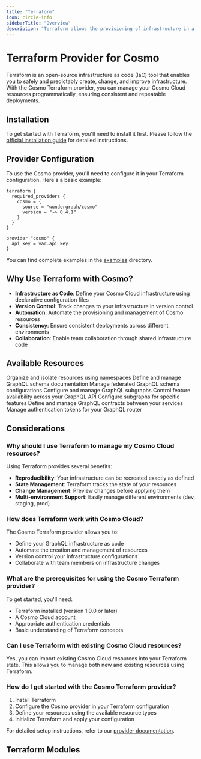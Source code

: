```yaml
---
title: "Terraform"
icon: circle-info
sidebarTitle: "Overview"
description: "Terraform allows the provisioning of infrastructure in a declarative way. You can use Terraform to deploy to multiple platforms."
---
```


# Terraform Provider for Cosmo

Terraform is an open-source infrastructure as code (IaC) tool that enables you to safely and predictably create, change, and improve infrastructure. With the Cosmo Terraform provider, you can manage your Cosmo Cloud resources programmatically, ensuring consistent and repeatable deployments.

## Installation

To get started with Terraform, you'll need to install it first. Please follow the [official installation guide](https://developer.hashicorp.com/terraform/tutorials/aws-get-started/install-cli) for detailed instructions.


## Provider Configuration

To use the Cosmo provider, you'll need to configure it in your Terraform configuration. Here's a basic example:

```hcl
terraform {
  required_providers {
    cosmo = {
      source = "wundergraph/cosmo"
      version = "~> 0.4.1"
    }
  }
}

provider "cosmo" {
  api_key = var.api_key
}
```

You can find complete examples in the [examples](https://github.com/wundergraph/terraform-provider-cosmo/tree/main/examples) directory.


## Why Use Terraform with Cosmo?

- **Infrastructure as Code**: Define your Cosmo Cloud infrastructure using declarative configuration files
- **Version Control**: Track changes to your infrastructure in version control
- **Automation**: Automate the provisioning and management of Cosmo resources
- **Consistency**: Ensure consistent deployments across different environments
- **Collaboration**: Enable team collaboration through shared infrastructure code

## Available Resources

<CardGroup>
  <Card title="Namespaces" icon="layer-group" href="/cli/namespaces">
    Organize and isolate resources using namespaces
  </Card>
  <Card title="Monographs" icon="book" href="/cli/monograph">
    Define and manage GraphQL schema documentation
  </Card>
  <Card title="Federated Graphs" icon="diagram-project" href="/cli/federated-graph">
    Manage federated GraphQL schema configurations
  </Card>
  <Card title="Subgraphs" icon="diagram-project" href="/cli/subgraph">
    Configure and manage GraphQL subgraphs
  </Card>
  <Card title="Feature Flags" icon="flag" href="/concepts/feature-flags">
    Control feature availability across your GraphQL API
  </Card>
  <Card title="Feature Subgraphs" icon="diagram-project" href="/cli/feature-subgraph">
    Configure subgraphs for specific features
  </Card>
  <Card title="Contracts" icon="file-contract" href="/concepts/schema-contracts">
    Define and manage GraphQL contracts between your services
  </Card>
  <Card title="Router Tokens" icon="key" href="/cli/router/token">
    Manage authentication tokens for your GraphQL router
  </Card>
</CardGroup>


## Considerations

### Why should I use Terraform to manage my Cosmo Cloud resources?

Using Terraform provides several benefits:
- **Reproducibility**: Your infrastructure can be recreated exactly as defined
- **State Management**: Terraform tracks the state of your resources
- **Change Management**: Preview changes before applying them
- **Multi-environment Support**: Easily manage different environments (dev, staging, prod)

### How does Terraform work with Cosmo Cloud?

The Cosmo Terraform provider allows you to:
- Define your GraphQL infrastructure as code
- Automate the creation and management of resources
- Version control your infrastructure configurations
- Collaborate with team members on infrastructure changes

### What are the prerequisites for using the Cosmo Terraform provider?

To get started, you'll need:
- Terraform installed (version 1.0.0 or later)
- A Cosmo Cloud account
- Appropriate authentication credentials
- Basic understanding of Terraform concepts

### Can I use Terraform with existing Cosmo Cloud resources?

Yes, you can import existing Cosmo Cloud resources into your Terraform state. This allows you to manage both new and existing resources using Terraform.

### How do I get started with the Cosmo Terraform provider?

1. Install Terraform
2. Configure the Cosmo provider in your Terraform configuration
3. Define your resources using the available resource types
4. Initialize Terraform and apply your configuration

For detailed setup instructions, refer to our [provider documentation](https://registry.terraform.io/providers/wundergraph/cosmo/latest/docs).

## Terraform Modules

<CardGroup>
  <Card title="AWS Fargate" icon="aws" horizontal href="/deployments-and-hosting/terraform/aws-fargate" />
</CardGroup>